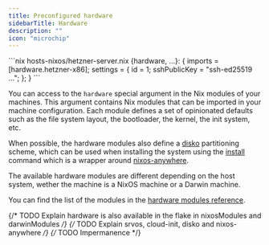 ```yaml
---
title: Preconfigured hardware
sidebarTitle: Hardware
description: ""
icon: "microchip"
---
```


<RequestExample>
```nix hosts-nixos/hetzner-server.nix
{hardware, ...}: {
  imports = [hardware.hetzner-x86];
  settings = {
    id = 1;
    sshPublicKey = "ssh-ed25519 ...";
  };
}
```
</RequestExample>

You can access to the `hardware` special argument in the Nix modules of your
machines. This argument contains Nix modules that can be imported in your
machine configuration. Each module defines a set of opinionated defaults such as
the file system layout, the bootloader, the kernel, the init system, etc.

When possible, the hardware modules also define a [disko](https://github.com/nix-community/disko) partitioning scheme, which can be used when installing the system using the [install](/commands/install) command which is a wrapper around [nixos-anywhere](https://github.com/nix-community/nixos-anywhere).

The available hardware modules are different depending on the host system, wether the machine is a NixOS machine or a Darwin machine.

You can find the list of the modules in the [hardware modules reference](/reference/hardware).

{/* TODO Explain hardware is also available in the flake in nixosModules and darwinModules */}
{/* TODO Explain srvos, cloud-init, disko and nixos-anywhere */}
{/* TODO Impermanence */}
